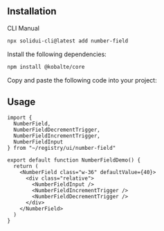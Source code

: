 <MDXHeader
  title="NumberField"
  description="A number input that allow users to input custom number entries with a keyboard."
  docs="https://kobalte.dev/docs/core/components/number-field"
/>

<ComponentPreview name="number-field-demo" />

## Installation

<Tabs defaultValue="cli">

<TabsList>
  <TabsTrigger value="cli">CLI</TabsTrigger>
  <TabsTrigger value="manual">Manual</TabsTrigger>
</TabsList>

<TabsContent value="cli">

```bash
npx solidui-cli@latest add number-field
```

</TabsContent>

<TabsContent value="manual">
<Steps>

<Step>Install the following dependencies: </Step>

```bash
npm install @kobalte/core
```

<Step>Copy and paste the following code into your project: </Step>

<ComponentSource name="number-field" />

</Steps>
</TabsContent>

</Tabs>

## Usage

```tsx
import {
  NumberField,
  NumberFieldDecrementTrigger,
  NumberFieldIncrementTrigger,
  NumberFieldInput
} from "~/registry/ui/number-field"

export default function NumberFieldDemo() {
  return (
    <NumberField class="w-36" defaultValue={40}>
      <div class="relative">
        <NumberFieldInput />
        <NumberFieldIncrementTrigger />
        <NumberFieldDecrementTrigger />
      </div>
    </NumberField>
  )
}
```
